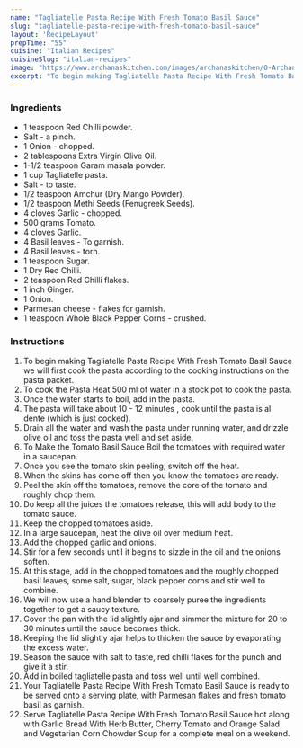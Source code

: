 ---
name: "Tagliatelle Pasta Recipe With Fresh Tomato Basil Sauce"
slug: "tagliatelle-pasta-recipe-with-fresh-tomato-basil-sauce"
layout: 'RecipeLayout'
prepTime: "55"
cuisine: "Italian Recipes"
cuisineSlug: "italian-recipes"
image: "https://www.archanaskitchen.com/images/archanaskitchen/0-Archanas-Kitchen-Recipes/2018/June-07/Tortellini_Pasta_recipe_with_Fresh_Tomato_Basil_Sauce-1.jpg"
excerpt: "To begin making Tagliatelle Pasta Recipe With Fresh Tomato Basil Sauce we will first cook the pasta according to the cooking instructions on the pasta packet"
---

### Ingredients

- 1 teaspoon Red Chilli powder.
- Salt - a pinch.
- 1 Onion - chopped.
- 2 tablespoons Extra Virgin Olive Oil.
- 1-1/2 teaspoon Garam masala powder.
- 1 cup Tagliatelle pasta.
- Salt - to taste.
- 1/2 teaspoon Amchur (Dry Mango Powder).
- 1/2 teaspoon Methi Seeds (Fenugreek Seeds).
- 4 cloves Garlic - chopped.
- 500 grams Tomato.
- 4 cloves Garlic.
- 4 Basil leaves - To garnish.
- 4 Basil leaves - torn.
- 1 teaspoon Sugar.
- 1 Dry Red Chilli.
- 2 teaspoon Red Chilli flakes.
- 1 inch Ginger.
- 1 Onion.
- Parmesan cheese - flakes for garnish.
- 1 teaspoon Whole Black Pepper Corns - crushed.

### Instructions

1. To begin making Tagliatelle Pasta Recipe With Fresh Tomato Basil Sauce we will first cook the pasta according to the cooking instructions on the pasta packet.
1. To cook the Pasta Heat 500 ml of water in a stock pot to cook the pasta.
1. Once the water starts to boil, add in the pasta.
1. The pasta will take about 10 - 12 minutes , cook until the pasta is al dente (which is just cooked).
1. Drain all the water and wash the pasta under running water, and drizzle olive oil and toss the pasta well and set aside.
1. To Make the Tomato Basil Sauce Boil the tomatoes with required water in a saucepan.
1. Once you see the tomato skin peeling, switch off the heat.
1. When the skins has come off then you know the tomatoes are ready.
1. Peel the skin off the tomatoes, remove the core of the tomato and roughly chop them.
1. Do keep all the juices the tomatoes release, this will add body to the tomato sauce.
1. Keep the chopped tomatoes aside.
1. In a large saucepan, heat the olive oil over medium heat.
1. Add the chopped garlic and onions.
1. Stir for a few seconds until it begins to sizzle in the oil and the onions soften.
1. At this stage, add in the chopped tomatoes and the roughly chopped basil leaves, some salt, sugar, black pepper corns and stir well to combine.
1. We will now use a hand blender to coarsely puree the ingredients together to get a saucy texture.
1. Cover the pan with the lid slightly ajar and simmer the mixture for 20 to 30 minutes until the sauce becomes thick.
1. Keeping the lid slightly ajar helps to thicken the sauce by evaporating the excess water.
1. Season the sauce with salt to taste, red chilli flakes for the punch and give it a stir.
1. Add in boiled tagliatelle pasta and toss well until well combined.
1. Your Tagliatelle Pasta Recipe With Fresh Tomato Basil Sauce is ready to be served onto a serving plate, with Parmesan flakes and fresh tomato basil as garnish.
1. Serve Tagliatelle Pasta Recipe With Fresh Tomato Basil Sauce hot along with Garlic Bread With Herb Butter, Cherry Tomato and Orange Salad  and Vegetarian Corn Chowder Soup for a complete meal on a weekend.
